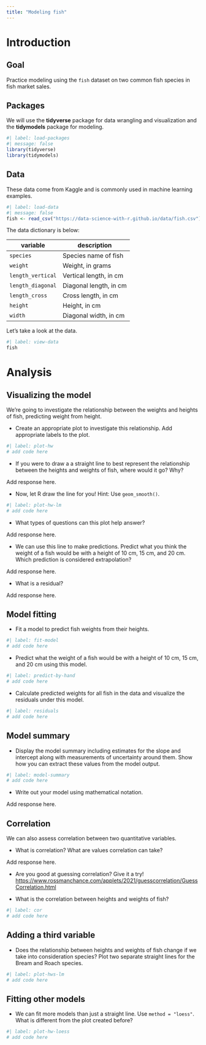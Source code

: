 ```yaml
---
title: "Modeling fish"
---
```


# Introduction

## Goal

Practice modeling using the `fish` dataset on two common fish species in fish market sales.

## Packages

We will use the **tidyverse** package for data wrangling and visualization and the **tidymodels** package for modeling.

```r
#| label: load-packages
#| message: false
library(tidyverse)
library(tidymodels)
```

## Data

These data come from Kaggle and is commonly used in machine learning examples.

```r
#| label: load-data
#| message: false
fish <- read_csv("https://data-science-with-r.github.io/data/fish.csv")
```

The data dictionary is below:

| **variable**      | **description**        |
|-------------------|------------------------|
| `species`         | Species name of fish   |
| `weight`          | Weight, in grams       |
| `length_vertical` | Vertical length, in cm |
| `length_diagonal` | Diagonal length, in cm |
| `length_cross`    | Cross length, in cm    |
| `height`          | Height, in cm          |
| `width`           | Diagonal width, in cm  |

Let's take a look at the data.

```r
#| label: view-data
fish
```

# Analysis

## Visualizing the model

We're going to investigate the relationship between the weights and heights of fish, predicting weight from height.

-   Create an appropriate plot to investigate this relationship. Add appropriate labels to the plot.

```r
#| label: plot-hw
# add code here
```

-   If you were to draw a a straight line to best represent the relationship between the heights and weights of fish, where would it go? Why?

Add response here.

-   Now, let R draw the line for you! Hint: Use `geom_smooth()`.

```r
#| label: plot-hw-lm
# add code here
```

-   What types of questions can this plot help answer?

Add response here.

-   We can use this line to make predictions. Predict what you think the weight of a fish would be with a height of 10 cm, 15 cm, and 20 cm. Which prediction is considered extrapolation?

Add response here.

-   What is a residual?

Add response here.

## Model fitting

-   Fit a model to predict fish weights from their heights.

```r
#| label: fit-model
# add code here
```

-   Predict what the weight of a fish would be with a height of 10 cm, 15 cm, and 20 cm using this model.

```r
#| label: predict-by-hand
# add code here
```

-   Calculate predicted weights for all fish in the data and visualize the residuals under this model.

```r
#| label: residuals
# add code here
```

## Model summary

-   Display the model summary including estimates for the slope and intercept along with measurements of uncertainty around them. Show how you can extract these values from the model output.

```r
#| label: model-summary
# add code here
```

-   Write out your model using mathematical notation.

Add response here.

## Correlation

We can also assess correlation between two quantitative variables.

-   What is correlation? What are values correlation can take?

Add response here.

-   Are you good at guessing correlation?
    Give it a try!
    <https://www.rossmanchance.com/applets/2021/guesscorrelation/GuessCorrelation.html>

-   What is the correlation between heights and weights of fish?

```r
#| label: cor
# add code here
```

## Adding a third variable

-   Does the relationship between heights and weights of fish change if we take into consideration species? Plot two separate straight lines for the Bream and Roach species.

```r
#| label: plot-hws-lm
# add code here
```

## Fitting other models

-   We can fit more models than just a straight line. Use `method = "loess"`. What is different from the plot created before?

```r
#| label: plot-hw-loess
# add code here
```
